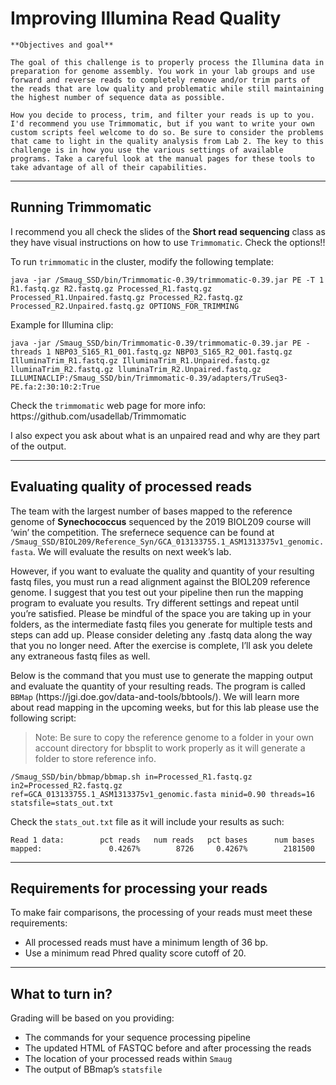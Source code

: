 # Improving Illumina Read Quality

```block

**Objectives and goal**

The goal of this challenge is to properly process the Illumina data in preparation for genome assembly. You work in your lab groups and use forward and reverse reads to completely remove and/or trim parts of the reads that are low quality and problematic while still maintaining the highest number of sequence data as possible. 

How you decide to process, trim, and filter your reads is up to you. I'd recommend you use Trimmomatic, but if you want to write your own custom scripts feel welcome to do so. Be sure to consider the problems that came to light in the quality analysis from Lab 2. The key to this challenge is in how you use the various settings of available programs. Take a careful look at the manual pages for these tools to take advantage of all of their capabilities.
```

***

## Running Trimmomatic

I recommend you all check the slides of the **Short read sequencing** class as they have visual instructions on how to use `Trimmomatic`. Check the options!!

To run `trimmomatic` in the cluster, modify the following template:

```
java -jar /Smaug_SSD/bin/Trimmomatic-0.39/trimmomatic-0.39.jar PE -T 1 R1.fastq.gz R2.fastq.gz Processed_R1.fastq.gz Processed_R1.Unpaired.fastq.gz Processed_R2.fastq.gz Processed_R2.Unpaired.fastq.gz OPTIONS_FOR_TRIMMING
```

Example for Illumina clip:

```
java -jar /Smaug_SSD/bin/Trimmomatic-0.39/trimmomatic-0.39.jar PE -threads 1 NBP03_S165_R1_001.fastq.gz NBP03_S165_R2_001.fastq.gz IlluminaTrim_R1.fastq.gz IlluminaTrim_R1.Unpaired.fastq.gz lluminaTrim_R2.fastq.gz lluminaTrim_R2.Unpaired.fastq.gz ILLUMINACLIP:/Smaug_SSD/bin/Trimmomatic-0.39/adapters/TruSeq3-PE.fa:2:30:10:2:True
```
Check the `trimmomatic` web page for more info: https://github.com/usadellab/Trimmomatic

I also expect you ask about what is an unpaired read and why are they part of the output.

***

## Evaluating quality of processed reads

The team with the largest number of bases mapped to the reference genome of **Synechococcus** sequenced by the 2019 BIOL209 course will ‘win’ the competition. The srefernece sequence can be found at `/Smaug_SSD/BIOL209/Reference_Syn/GCA_013133755.1_ASM1313375v1_genomic.fasta`. We will evaluate the results on next week's lab. 

However, if you want to evaluate the quality and quantity of your resulting fastq files, you must run a read alignment against the BIOL209 reference genome. I suggest that you test out your pipeline then run the mapping program to evaluate you results. Try different settings and repeat until you’re satisfied. Please be mindful of the space you are taking up in your folders, as the intermediate fastq files you generate for multiple tests and steps can add up. Please consider deleting any .fastq data along the way that you no longer need. After the exercise is complete, I’ll ask you delete any extraneous fastq files as well.

Below is the command that you must use to generate the mapping output and evaluate the quantity of your resulting reads. The program is called `BBMap` (https://jgi.doe.gov/data-and-tools/bbtools/). We will learn more about read mapping in the upcoming weeks, but for this lab please use the following script:

> Note: Be sure to copy the reference genome to a folder in your own account directory for bbsplit to work properly as it will generate a folder to store reference info.

```
/Smaug_SSD/bin/bbmap/bbmap.sh in=Processed_R1.fastq.gz in2=Processed_R2.fastq.gz ref=GCA_013133755.1_ASM1313375v1_genomic.fasta minid=0.90 threads=16 statsfile=stats_out.txt

```

Check the `stats_out.txt` file as it will include your results as such: 

```
Read 1 data:      	pct reads	num reads 	pct bases	   num bases
mapped:          	  0.4267% 	     8726 	  0.4267% 	     2181500
```

***

## Requirements for processing your reads

To make fair comparisons, the processing of your reads must meet these requirements:

- All processed reads must have a minimum length of 36 bp.
- Use a minimum read Phred quality score cutoff of 20.

***

## What to turn in?

Grading will be based on you providing:

- The commands for your sequence processing pipeline
- The updated HTML of FASTQC before and after processing the reads
- The location of your processed reads within `Smaug`
- The output of BBmap's `statsfile` 
